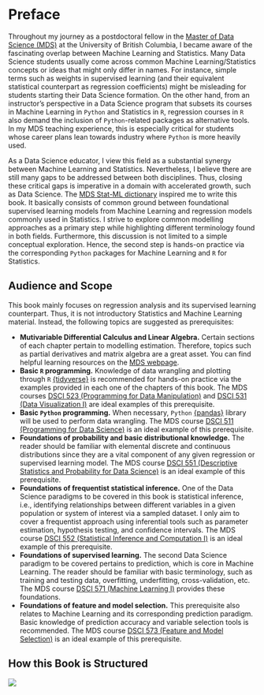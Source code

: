 # Preface {.unnumbered}

Throughout my journey as a postdoctoral fellow in the [Master of Data Science (MDS)](https://masterdatascience.ubc.ca/) at the University of British Columbia, I became aware of the fascinating overlap between Machine Learning and Statistics. Many Data Science students usually come across common Machine Learning/Statistics concepts or ideas that might only differ in names. For instance, simple terms such as weights in supervised learning (and their equivalent statistical counterpart as regression coefficients) might be misleading for students starting their Data Science formation. On the other hand, from an instructor's perspective in a Data Science program that subsets its courses in Machine Learning in `Python` and Statistics in `R`, regression courses in `R` also demand the inclusion of `Python`-related packages as alternative tools. In my MDS teaching experience, this is especially critical for students whose career plans lean towards industry where `Python` is more heavily used.

As a Data Science educator, I view this field as a substantial synergy between Machine Learning and Statistics. Nevertheless, I believe there are still many gaps to be addressed between both disciplines. Thus, closing these critical gaps is imperative in a domain with accelerated growth, such as Data Science. The [MDS Stat-ML dictionary](https://ubc-mds.github.io/resources_pages/terminology/) inspired me to write this book. It basically consists of common ground between foundational supervised learning models from Machine Learning and regression models commonly used in Statistics. I strive to explore common modelling approaches as a primary step while highlighting different terminology found in both fields. Furthermore, this discussion is not limited to a simple conceptual exploration. Hence, the second step is hands-on practice via the corresponding `Python` packages for Machine Learning and `R` for Statistics.

## Audience and Scope {.unnumbered}

This book mainly focuses on regression analysis and its supervised learning counterpart. Thus, it is not introductory Statistics and Machine Learning material. Instead, the following topics are suggested as prerequisites:

- **Mutivariable Differential Calculus and Linear Algebra.** Certain sections of each chapter pertain to modelling estimation. Therefore, topics such as partial derivatives and matrix algebra are a great asset. You can find helpful learning resources on the [MDS webpage](https://ubc-mds.github.io/resources_pages/learning_resources/).
- **Basic `R` programming.** Knowledge of data wrangling and plotting through `R` [{tidyverse}](https://www.tidyverse.org) is recommended for hands-on practice via the examples provided in each one of the chapters of this book. The MDS courses [DSCI 523 (Programming for Data Manipulation)](https://github.com/UBC-MDS/DSCI_523_r-prog) and [DSCI 531 (Data Visualization I)](https://github.com/UBC-MDS/DSCI_531_viz-1) are ideal examples of this prerequisite.
- **Basic `Python` programming.** When necessary, `Python` [{pandas}](https://pypi.org/project/pandas/) library will be used to perform data wrangling. The MDS course [DSCI 511 (Programming for Data Science)](https://github.com/UBC-MDS/DSCI_511_prog-dsci) is an ideal example of this prerequisite.
- **Foundations of probability and basic distributional knowledge.** The reader should be familiar with elemental discrete and continuous distributions since they are a vital component of any given regression or supervised learning model. The MDS course [DSCI 551 (Descriptive Statistics and Probability for Data Science)](https://ubc-mds.github.io/course-descriptions/DSCI_551_eda-dsci/) is an ideal example of this prerequisite.
- **Foundations of frequentist statistical inference.** One of the Data Science paradigms to be covered in this book is statistical inference, i.e., identifying relationships between different variables in a given population or system of interest via a sampled dataset. I only aim to cover a frequentist approach using inferential tools such as parameter estimation, hypothesis testing, and confidence intervals. The MDS course [DSCI 552 (Statistical Inference and Computation I)](https://github.com/UBC-MDS/DSCI_552_stat-inf-1) is an ideal example of this prerequisite.
- **Foundations of supervised learning.** The second Data Science paradigm to be covered pertains to prediction, which is core in Machine Learning. The reader should be familiar with basic terminology, such as training and testing data, overfitting, underfitting, cross-validation, etc. The MDS course [DSCI 571 (Machine Learning I)](https://github.com/UBC-MDS/DSCI_571_sup-learn-1) provides these foundations.
- **Foundations of feature and model selection.** This prerequisite also relates to Machine Learning and its corresponding prediction paradigm. Basic knowledge of prediction accuracy and variable selection tools is recommended. The MDS course [DSCI 573 (Feature and Model Selection)](https://github.com/UBC-MDS/DSCI_573_feat-model-select) is an ideal example of this prerequisite.

## How this Book is Structured {.unnumbered}

[![](https://mermaid.ink/img/pako:eNqVVVFv2jAQ_itRnkBqtPdomjTo1E1aAY31ZeLlGh_BkuOj5zMtRfz3OSEVgRBC_ZSc777v7vP5vIszUhincaGtKmC9sFHERDL4gzmjc5psVNqi6LsFs3XaDQ-_Y7KirSfvvj7zl29TLxkVeNhLU52RHSzBRUtI2BvkOqpcT_aZvFWojqbTAHzLVmBzTMBII65cwykrbYG3FelvBCfJ_MVDSLWyHLMeHAMnZC3mIHqDXZSGbJ4AM72WpAnrfNWifoCigDOWhs-MaU0swdhFskbO0ArkeA49QrmCPPe80Rsw0V9ddFaQgUGrgBMJTu6MYLebAUOBwjrb70_3qgSO21UaH4zdmh5Qg7Lr68BjemsoUyP-hHdg5aIW8r12GaNgX0vJqlHgqGqILl2UzjCRV2opMg-ZuwPTPQhczH7U6DXKtZNan-uSJDdCU6FrQfrBx-HKSFeN3iG3j_zHi9dKu9B1DtX1ZMYGAmFWZzMj7RzZvkqnG-Qb8Sf19au8Tiq_FT8irvyfwuC4lfUBLTIY_V473ljXP2RKftmlAeljaLv2coyDa05cit11nGFCnJ_mJChmmxEXRljooMSb4YU0H72Rz7VbuQ6jtp-TLnLW0Z_g-1iD1ryYKuWGHc7lfbscEN_FBXIBWoXnbVeGL2JZYZgocRo-FS4h6LKIF3YfXMELzbc2i1Nhj3exX6twUvca8jDf4nQJxgUrKi3Ej4cns3o59_8Bz2AvlA?type=png)](https://mermaid.live/edit#pako:eNqVVVFv2jAQ_itRnkBqtPdomjTo1E1aAY31ZeLlGh_BkuOj5zMtRfz3OSEVgRBC_ZSc777v7vP5vIszUhincaGtKmC9sFHERDL4gzmjc5psVNqi6LsFs3XaDQ-_Y7KirSfvvj7zl29TLxkVeNhLU52RHSzBRUtI2BvkOqpcT_aZvFWojqbTAHzLVmBzTMBII65cwykrbYG3FelvBCfJ_MVDSLWyHLMeHAMnZC3mIHqDXZSGbJ4AM72WpAnrfNWifoCigDOWhs-MaU0swdhFskbO0ArkeA49QrmCPPe80Rsw0V9ddFaQgUGrgBMJTu6MYLebAUOBwjrb70_3qgSO21UaH4zdmh5Qg7Lr68BjemsoUyP-hHdg5aIW8r12GaNgX0vJqlHgqGqILl2UzjCRV2opMg-ZuwPTPQhczH7U6DXKtZNan-uSJDdCU6FrQfrBx-HKSFeN3iG3j_zHi9dKu9B1DtX1ZMYGAmFWZzMj7RzZvkqnG-Qb8Sf19au8Tiq_FT8irvyfwuC4lfUBLTIY_V473ljXP2RKftmlAeljaLv2coyDa05cit11nGFCnJ_mJChmmxEXRljooMSb4YU0H72Rz7VbuQ6jtp-TLnLW0Z_g-1iD1ryYKuWGHc7lfbscEN_FBXIBWoXnbVeGL2JZYZgocRo-FS4h6LKIF3YfXMELzbc2i1Nhj3exX6twUvca8jDf4nQJxgUrKi3Ej4cns3o59_8Bz2AvlA)



